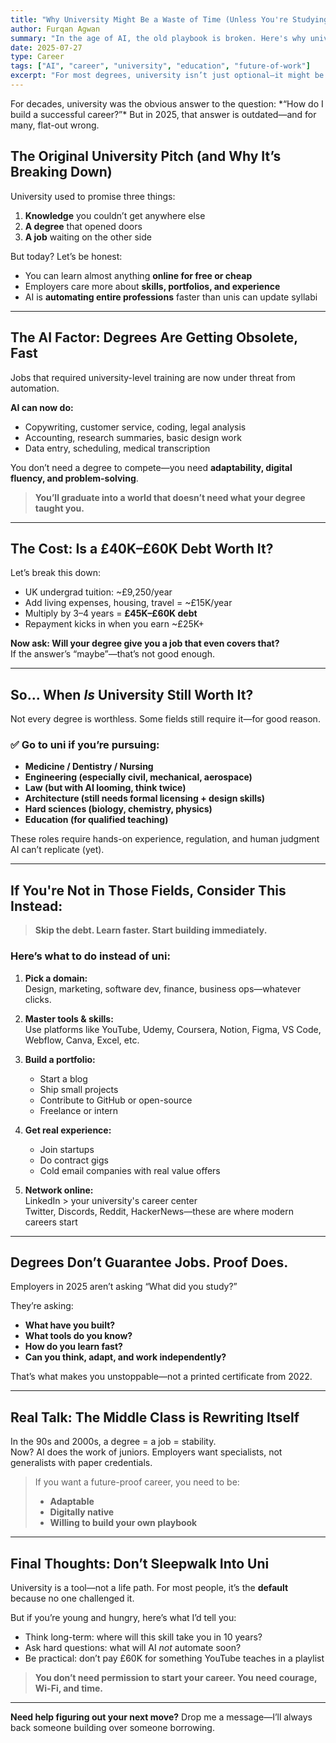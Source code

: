 ```yaml
---
title: "Why University Might Be a Waste of Time (Unless You're Studying Medicine)"
author: Furqan Agwan
summary: "In the age of AI, the old playbook is broken. Here's why university may no longer be the smartest career move for most people—and where to focus your time, energy, and money instead."
date: 2025-07-27
type: Career
tags: ["AI", "career", "university", "education", "future-of-work"]
excerpt: "For most degrees, university isn’t just optional—it might be a liability. AI is changing the game, and smart career choices start with questioning old assumptions."
---
```


<Lead>
For decades, university was the obvious answer to the question: *“How do I build a successful career?”*  
But in 2025, that answer is outdated—and for many, flat-out wrong.
</Lead>

<Separator />

## The Original University Pitch (and Why It’s Breaking Down)

University used to promise three things:

1. **Knowledge** you couldn’t get anywhere else  
2. **A degree** that opened doors  
3. **A job** waiting on the other side

But today? Let’s be honest:

- You can learn almost anything **online for free or cheap**
- Employers care more about **skills, portfolios, and experience**
- AI is **automating entire professions** faster than unis can update syllabi

---

## The AI Factor: Degrees Are Getting Obsolete, Fast

Jobs that required university-level training are now under threat from automation.

**AI can now do:**

- Copywriting, customer service, coding, legal analysis  
- Accounting, research summaries, basic design work  
- Data entry, scheduling, medical transcription  

You don’t need a degree to compete—you need **adaptability, digital fluency, and problem-solving**.

> **You’ll graduate into a world that doesn’t need what your degree taught you.**

---

## The Cost: Is a £40K–£60K Debt Worth It?

Let’s break this down:

- UK undergrad tuition: ~£9,250/year  
- Add living expenses, housing, travel = ~£15K/year  
- Multiply by 3–4 years = **£45K–£60K debt**  
- Repayment kicks in when you earn ~£25K+

**Now ask: Will your degree give you a job that even covers that?**  
If the answer’s “maybe”—that’s not good enough.

---

## So... When *Is* University Still Worth It?

Not every degree is worthless. Some fields still require it—for good reason.

### ✅ Go to uni if you’re pursuing:

- **Medicine / Dentistry / Nursing**  
- **Engineering (especially civil, mechanical, aerospace)**  
- **Law (but with AI looming, think twice)**  
- **Architecture (still needs formal licensing + design skills)**  
- **Hard sciences (biology, chemistry, physics)**  
- **Education (for qualified teaching)**

These roles require hands-on experience, regulation, and human judgment AI can’t replicate (yet).

---

## If You're Not in Those Fields, Consider This Instead:

> **Skip the debt. Learn faster. Start building immediately.**

### Here’s what to do instead of uni:

1. **Pick a domain:**  
   Design, marketing, software dev, finance, business ops—whatever clicks.

2. **Master tools & skills:**  
   Use platforms like YouTube, Udemy, Coursera, Notion, Figma, VS Code, Webflow, Canva, Excel, etc.

3. **Build a portfolio:**  
   - Start a blog  
   - Ship small projects  
   - Contribute to GitHub or open-source  
   - Freelance or intern  

4. **Get real experience:**  
   - Join startups  
   - Do contract gigs  
   - Cold email companies with real value offers  

5. **Network online:**  
   LinkedIn > your university's career center  
   Twitter, Discords, Reddit, HackerNews—these are where modern careers start

---

## Degrees Don’t Guarantee Jobs. Proof Does.

Employers in 2025 aren’t asking “What did you study?”

They’re asking:

- **What have you built?**  
- **What tools do you know?**  
- **How do you learn fast?**  
- **Can you think, adapt, and work independently?**

That’s what makes you unstoppable—not a printed certificate from 2022.

---

## Real Talk: The Middle Class is Rewriting Itself

In the 90s and 2000s, a degree = a job = stability.  
Now? AI does the work of juniors. Employers want specialists, not generalists with paper credentials.

> If you want a future-proof career, you need to be:
> - **Adaptable**
> - **Digitally native**
> - **Willing to build your own playbook**

---

## Final Thoughts: Don’t Sleepwalk Into Uni

University is a tool—not a life path. For most people, it’s the **default** because no one challenged it.

But if you’re young and hungry, here’s what I’d tell you:

- Think long-term: where will this skill take you in 10 years?  
- Ask hard questions: what will AI *not* automate soon?  
- Be practical: don’t pay £60K for something YouTube teaches in a playlist  

> **You don’t need permission to start your career. You need courage, Wi-Fi, and time.**

---

**Need help figuring out your next move?** Drop me a message—I’ll always back someone building over someone borrowing.
